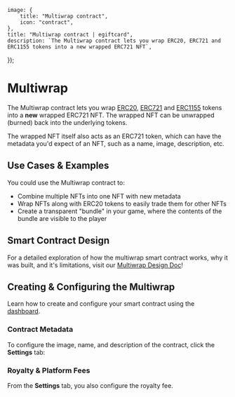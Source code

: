 
	image: {
		title: "Multiwrap contract",
		icon: "contract",
	},
	title: "Multiwrap contract | egiftcard",
	description: `The Multiwrap contract lets you wrap ERC20, ERC721 and ERC1155 tokens into a new wrapped ERC721 NFT`,
});

# Multiwrap

The Multiwrap contract lets you wrap [ERC20](https://eips.ethereum.org/EIPS/eip-20),
[ERC721](https://eips.ethereum.org/EIPS/eip-721) and
[ERC1155](https://eips.ethereum.org/EIPS/eip-1155)
tokens into a **new** wrapped ERC721 NFT.
The wrapped NFT can be unwrapped (burned) back into the underlying tokens.

The wrapped NFT itself also acts as an ERC721 token, which can have the metadata you'd expect of an NFT,
such as a name, image, description, etc.

## Use Cases & Examples

You could use the Multiwrap contract to:

- Combine multiple NFTs into one NFT with new metadata
- Wrap NFTs along with ERC20 tokens to easily trade them for other NFTs
- Create a transparent "bundle" in your game, where the contents of the bundle are visible to the player

## Smart Contract Design

For a detailed exploration of how the multiwrap smart contract works, why it was built,
and it's limitations, visit our [Multiwrap Design Doc](/contracts/design-docs/multiwrap)!

## Creating & Configuring the Multiwrap

Learn how to create and configure your smart contract using the [dashboard](https://egiftcard.cc/dashboard).

### Contract Metadata

To configure the image, name, and description of the contract, click the **Settings** tab:

### Royalty & Platform Fees

From the **Settings** tab, you also configure the royalty fee.
